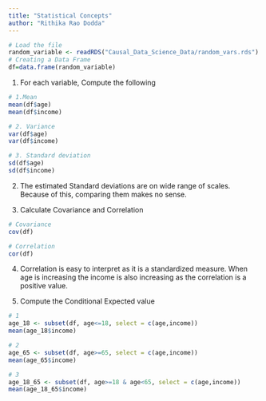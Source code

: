 ```yaml
---
title: "Statistical Concepts"
author: "Rithika Rao Dodda"
---
```


```r
# Load the file
random_variable <- readRDS("Causal_Data_Science_Data/random_vars.rds")
# Creating a Data Frame
df=data.frame(random_variable)
```

1. For each variable, Compute the following
```r
# 1.Mean 
mean(df$age)
mean(df$income)
```

```r
# 2. Variance
var(df$age)
var(df$income)
```

```r
# 3. Standard deviation
sd(df$age)
sd(df$income)
```

2. The estimated Standard deviations are on wide range of scales. Because of this, comparing them makes no sense.

3. Calculate Covariance and Correlation

```r
# Covariance
cov(df)
```

```r
# Correlation
cor(df)
```

4.  Correlation is easy to interpret as it is a standardized measure. When age is increasing the income is also increasing as the correlation is a positive value.

5. Compute the Conditional Expected value
```r
# 1
age_18 <- subset(df, age<=18, select = c(age,income))
mean(age_18$income)
```

```r
# 2
age_65 <- subset(df, age>=65, select = c(age,income))
mean(age_65$income)
```

```r
# 3
age_18_65 <- subset(df, age>=18 & age<65, select = c(age,income))
mean(age_18_65$income)
```
